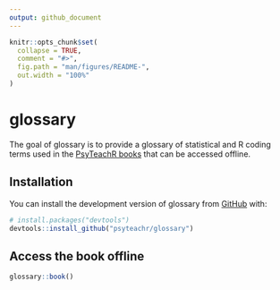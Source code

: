 ```yaml
---
output: github_document
---
```


<!-- README.md is generated from README.Rmd. Please edit that file -->

```r
knitr::opts_chunk$set(
  collapse = TRUE,
  comment = "#>",
  fig.path = "man/figures/README-",
  out.width = "100%"
)
```

# glossary

<!-- badges: start -->
<!-- badges: end -->

The goal of glossary is to provide a glossary of statistical and R coding terms used in the [PsyTeachR books](https://psyteachr.github.io/){target="_blank"} that can be accessed offline. 

## Installation

You can install the development version of glossary from [GitHub](https://github.com/PsyTeachR/) with:

``` r
# install.packages("devtools")
devtools::install_github("psyteachr/glossary")
```


## Access the book offline

``` r
glossary::book()
```

